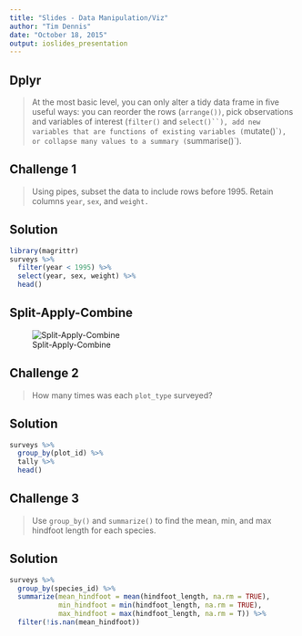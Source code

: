 ```yaml
---
title: "Slides - Data Manipulation/Viz"
author: "Tim Dennis"
date: "October 18, 2015"
output: ioslides_presentation
---
```

## Dplyr 

>At the most basic level, you can only alter a tidy data frame in five useful ways: you can reorder the rows (`arrange())`, pick observations and variables of interest (`filter()` and `select()``), add new variables that are functions of existing variables (`mutate()``), or collapse many values to a summary (`summarise()`). 


## Challenge 1

> Using pipes, subset the data to include rows before 1995. Retain columns
> `year`, `sex`, and `weight.`

## Solution

```r
library(magrittr)
surveys %>% 
  filter(year < 1995) %>%
  select(year, sex, weight) %>% 
  head()
```

## Split-Apply-Combine

![Split-Apply-Combine](img/splitapply.png)


## Challenge 2 

> How many times was each `plot_type` surveyed?


## Solution 

```r
surveys %>% 
  group_by(plot_id) %>% 
  tally %>% 
  head()
```

## Challenge 3 

> Use `group_by()` and `summarize()` to find the mean, min, and max hindfoot
> length for each species.

## Solution
```r
surveys %>% 
  group_by(species_id) %>% 
  summarize(mean_hindfoot = mean(hindfoot_length, na.rm = TRUE),
            min_hindfoot = min(hindfoot_length, na.rm = TRUE), 
            max_hindfoot = max(hindfoot_length, na.rm = T)) %>% 
  filter(!is.nan(mean_hindfoot))
```


